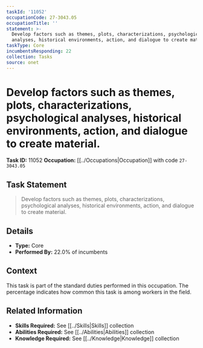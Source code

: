```yaml
---
taskId: '11052'
occupationCode: 27-3043.05
occupationTitle: ''
statement: >-
  Develop factors such as themes, plots, characterizations, psychological
  analyses, historical environments, action, and dialogue to create material.
taskType: Core
incumbentsResponding: 22
collection: Tasks
source: onet
---
```

# Develop factors such as themes, plots, characterizations, psychological analyses, historical environments, action, and dialogue to create material.

**Task ID:** 11052
**Occupation:** [[../Occupations|Occupation]] with code `27-3043.05`

## Task Statement

> Develop factors such as themes, plots, characterizations, psychological analyses, historical environments, action, and dialogue to create material.

## Details

- **Type:** Core
- **Performed By:** 22.0% of incumbents

## Context

This task is part of the standard duties performed in this occupation. The percentage indicates how common this task is among workers in the field.

## Related Information

- **Skills Required:** See [[../Skills|Skills]] collection
- **Abilities Required:** See [[../Abilities|Abilities]] collection
- **Knowledge Required:** See [[../Knowledge|Knowledge]] collection
